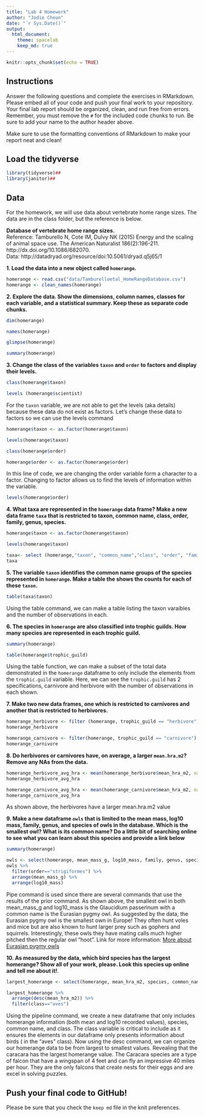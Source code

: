 ```yaml
---
title: "Lab 4 Homework"
author: "Jodie Cheun"
date: "`r Sys.Date()`"
output:
  html_document: 
    theme: spacelab
    keep_md: true
---
```

```r
knitr::opts_chunk$set(echo = TRUE)
```

## Instructions
Answer the following questions and complete the exercises in RMarkdown. Please embed all of your code and push your final work to your repository. Your final lab report should be organized, clean, and run free from errors. Remember, you must remove the `#` for the included code chunks to run. Be sure to add your name to the author header above.  

Make sure to use the formatting conventions of RMarkdown to make your report neat and clean!  

## Load the tidyverse
```r
library(tidyverse)##
library(janitor)##
```

## Data
For the homework, we will use data about vertebrate home range sizes. The data are in the class folder, but the reference is below.  

**Database of vertebrate home range sizes.**  
Reference: Tamburello N, Cote IM, Dulvy NK (2015) Energy and the scaling of animal space use. The American Naturalist 186(2):196-211. http://dx.doi.org/10.1086/682070.  
Data: http://datadryad.org/resource/doi:10.5061/dryad.q5j65/1  

**1. Load the data into a new object called `homerange`.**
```r
homerange <- read.csv("data/Tamburelloetal_HomeRangeDatabase.csv")
homerange <- clean_names(homerange)
```

**2. Explore the data. Show the dimensions, column names, classes for each variable, and a statistical summary. Keep these as separate code chunks.**  
```r
dim(homerange)
```

```r
names(homerange)
```
```r
glimpse(homerange)
```
```r
summary(homerange)
```


**3. Change the class of the variables `taxon` and `order` to factors and display their levels.**  
```r
class(homerange$taxon)
```
```r
levels (homerange$scientist)
```
For the `taxon` variable, we are not able to get the levels (aka details) because these data do not exist as factors. Let's change these data to factors so we can use the levels command

```r
homerange$taxon <- as.factor(homerange$taxon)
```

```r
levels(homerange$taxon)
```


```r
class(homerange$order)
```

```r
homerange$order <- as.factor(homerange$order)
```
In this line of code, we are changing the order variable form a character to a factor. Changing to factor allows us to find the levels of information within the variable. 

```r
levels(homerange$order)
```

**4. What taxa are represented in the `homerange` data frame? Make a new data frame `taxa` that is restricted to taxon, common name, class, order, family, genus, species.**  
```r
homerange$taxon <- as.factor(homerange$taxon)
```

```r
levels(homerange$taxon)
```


```r
taxa<- select (homerange,"taxon", "common_name","class", "order", "family", "genus", "species")
taxa
```
**5. The variable `taxon` identifies the common name groups of the species represented in `homerange`. Make a table the shows the counts for each of these `taxon`.**  
```r
table(taxa$taxon)
```
Using the table command, we can make a table listing the taxon varaibles and the number of observations in each. 

**6. The species in `homerange` are also classified into trophic guilds. How many species are represented in each trophic guild.**  
```r
summary(homerange)
```
```r
table(homerange$trophic_guild)
```
Using the table function, we can make a subset of the total data demonstrated in the `homerange` dataframe to only include the elements from the `trophic.guild` variable. Here, we can see the `trophic.guild` has 2 specifications, carnivore and herbivore with the number of observations in each shown. 

**7. Make two new data frames, one which is restricted to carnivores and another that is restricted to herbivores.**  
```r
homerange_herbivore <- filter (homerange, trophic_guild == "herbivore")
homerange_herbivore
```

```r
homerange_carnivore <- filter(homerange, trophic_guild == "carnivore")
homerange_carnivore
```


**8. Do herbivores or carnivores have, on average, a larger `mean.hra.m2`? Remove any NAs from the data.**  
```r
homerange_herbivore_avg_hra <- mean(homerange_herbivore$mean_hra_m2, na.rm = T)
homerange_herbivore_avg_hra
```

```r
homerange_carnivore_avg_hra <- mean(homerange_carnivore$mean_hra_m2, na.rm = T)
homerange_carnivore_avg_hra
```

As shown above, the herbivores have a larger mean.hra.m2 value 

**9. Make a new dataframe `owls` that is limited to the mean mass, log10 mass, family, genus, and species of owls in the database. Which is the smallest owl? What is its common name? Do a little bit of searching online to see what you can learn about this species and provide a link below** 

```r
summary(homerange)
```

```r
owls <- select(homerange, mean_mass_g, log10_mass, family, genus, species,order,)
owls %>% 
  filter(order=="strigiformes") %>% 
  arrange(mean_mass_g) %>% 
  arrange(log10_mass)
```
Pipe command is used since there are several commands that use the results of the prior command. As shown above, the smallest owl in both mean_mass_g and log10_mass is the Glaucidium passerinum with a common name is the Eurasian pygmy owl. As suggested by the data, the Eurasian pygmy owl is the smallest own in Europe! They often hunt voles and mice but are also known to hunt larger prey such as gophers and squirrels. Interestingly, these owls they have mating calls much higher pitched then the regular owl "hoot". Link for more information: [More about Eurasian pygmy owls](https://bilderreich.de/1157/fact-sheet-eurasian-pygmy-owl-glaucidium-passerinum.html)

**10. As measured by the data, which bird species has the largest homerange? Show all of your work, please. Look this species up online and tell me about it!**.  
```r
largest_homerange <- select(homerange, mean_hra_m2, species, common_name, class)
```

```r
largest_homerange %>% 
  arrange(desc(mean_hra_m2)) %>%
  filter(class=="aves")
```

Using the pipeline command, we create a new dataframe that only includes homerange information (both mean and log10 recorded values), species, common name, and class. The class variable is critical to include as it ensures the elements in our dataframe only presents information about birds ( in the "aves" class). Now using the desc command, we can organize our homerange data to be from largest to smallest values. Revealing that the caracara has the largest homerange value. The Caracara species are a type of falcon that have a wingspan of 4 feet and can fly an impressive 40 miles per hour. They are the only falcons that create nests for their eggs and are excel in solving puzzles. 

## Push your final code to GitHub!
Please be sure that you check the `keep md` file in the knit preferences.   